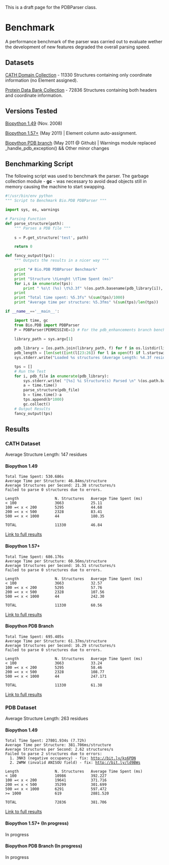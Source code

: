 This is a draft page for the PDBParser class.

= Benchmark =

A performance benchmark of the parser was carried out to evaluate wether the development of new features degraded the overall parsing speed. 

== Datasets ==

[http://release.cathdb.info/v3.4.0/CathDomainList CATH Domain Collection] - 11330 Structures containing only coordinate information (no Element assigned).

[ftp://ftp.wwpdb.org/pub/pdb/data/structures/divided/pdb/ Protein Data Bank Collection] - 72836 Structures containing both headers and coordinate information.

== Versions Tested ==

[http://biopython.org/DIST/biopython-1.49.zip Biopython 1.49]  (Nov. 2008)

[https://github.com/biopython/biopython Biopython 1.57+] (May 2011) | Element column auto-assignment.

[https://github.com/JoaoRodrigues/biopython/tree/pdb_enhancements Biopython PDB branch] (May 2011 @ Github) | Warnings module replaced _handle_pdb_exception() && Other minor changes

== Benchmarking Script ==

The following script was used to benchmark the parser. The garbage collection module - <b>gc</b> - was necessary to avoid dead objects still in memory causing the machine to start swapping.

<source lang=Python>
#!/usr/bin/env python
""" Script to Benchmark Bio.PDB PDBParser """

import sys, os, warnings

# Parsing Function
def parse_structure(path):
    """ Parses a PDB file """
    
    s = P.get_structure('test', path)

    return 0

def fancy_output(tps):
    """ Outputs the results in a nicer way """

    print "# Bio.PDB PDBParser Benchmark"
    print
    print "Structure \tLenght \tTime Spent (ms)"
    for i,s in enumerate(tps):
        print " %s\t (%s) \t%3.3f" %(os.path.basename(pdb_library[i]), pdb_length[i], s)
    print 
    print "Total time spent: %5.3fs" %(sum(tps)/1000)
    print "Average time per structure: %5.3fms" %(sum(tps)/len(tps))

if __name__=='__main__':

    import time, gc
    from Bio.PDB import PDBParser
    P = PDBParser(PERMISSIVE=1) # For the pdb_enhancements branch benchmarking, PERMISSIVE was set to 2 (silence warnings).
   
    library_path = sys.argv[1]

    pdb_library = [os.path.join(library_path, f) for f in os.listdir(library_path)]
    pdb_length = [len(set([int(l[23:26]) for l in open(f) if l.startswith('ATOM')])) for f in pdb_library] # Unique counting of residues
    sys.stderr.write("Loaded %s structures (Average Length: %4.3f residues)\n" %(len(pdb_length), (sum(pdb_length)/float(len(pdb_length)))))

    tps = []
    # Run the Test
    for i, pdb_file in enumerate(pdb_library):    
        sys.stderr.write( "[%s] %i Structure(s) Parsed \n" %(os.path.basename(pdb_file), i+1) )
        a = time.time()
        parse_structure(pdb_file)
        b = time.time()-a
        tps.append(b*1000)
        gc.collect()
    # Output Results
    fancy_output(tps)
</source>

== Results ==

=== CATH Dataset ===

Average Structure Length: 147 residues

==== Biopython 1.49 ====


 Total Time Spent: 530.686s
 Average Time per Structure: 46.84ms/structure
 Average Structures per Second: 21.38 structures/s
 Failed to parse 0 structures due to errors.

 Length                N. Structures   Average Time Spent (ms)
 < 100                 3663            25.11
 100 =< x < 200        5295            44.68
 200 =< x < 500        2328            83.41
 500 =< x < 1000       44              180.35

 TOTAL                 11330           46.84

[http://nmr.chem.uu.nl/~joao/f/benchmark_CATH-biopython_149.time Link to full results]

==== Biopython 1.57+ ====


 Total Time Spent: 686.176s
 Average Time per Structure: 60.56ms/structure
 Average Structures per Second: 16.51 structures/s
 Failed to parse 0 structures due to errors.

 Length                N. Structures   Average Time Spent (ms)
 < 100                 3663            32.57
 100 =< x < 200        5295            57.76
 200 =< x < 500        2328            107.56
 500 =< x < 1000       44              242.30

 TOTAL                 11330           60.56

[http://nmr.chem.uu.nl/~joao/f/benchmark_CATH-biopython_current.time Link to full results]

==== Biopython PDB Branch ====


 Total Time Spent: 695.405s
 Average Time per Structure: 61.37ms/structure
 Average Structures per Second: 16.29 structures/s
 Failed to parse 0 structures due to errors.

 Length                N. Structures   Average Time Spent (ms)
 < 100                 3663            33.24
 100 =< x < 200        5295            58.46
 200 =< x < 500        2328            108.77
 500 =< x < 1000       44              247.171

 TOTAL                 11330           61.38

[http://nmr.chem.uu.nl/~joao/f/benchmark_CATH-biopython_pdb_enhancements.time Link to full results]

=== PDB Dataset ===

Average Structure Length: 263 residues

==== Biopython 1.49 ====

 Total Time Spent: 27801.934s (7.72h)
 Average Time per Structure: 381.706ms/structure
 Average Structures per Second: 2.62 structures/s
 Failed to parse 2 structures due to errors:
   1. 3NH3 (negative occupancy) - fix: http://bit.ly/ks6PDN
   2. 2WMW (invalid ANISOU field) - fix: http://bit.ly/ld9BWs

 Length                N. Structures   Average Time Spent (ms)
 < 100                 10986           392.227
 100 =< x < 200        19641           371.716
 200 =< x < 500        35299           301.699
 500 =< x < 1000       6291            597.472
 >= 1000               619             2881.520

 TOTAL                 72836           381.706

[http://nmr.chem.uu.nl/~joao/f/benchmark_PDB-biopython1.49.time Link to full results]

==== Biopython 1.57+ (In progress) ====

In progress

==== Biopython PDB Branch (In progress) ====

In progress